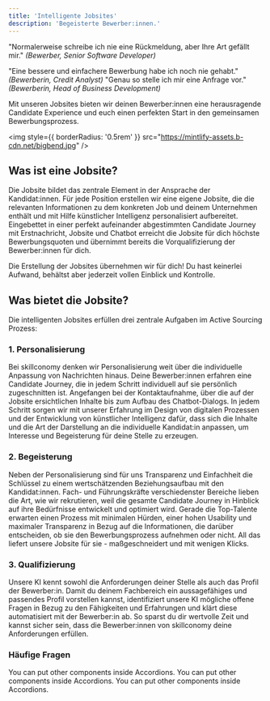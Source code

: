 ```yaml
---
title: 'Intelligente Jobsites'
description: 'Begeisterte Bewerber:innen.'
---
```


<Note>"Normalerweise schreibe ich nie eine Rückmeldung, aber Ihre Art gefällt mir." 
<i>(Bewerber, Senior Software Developer)</i></Note>

<Note>"Eine bessere und einfachere Bewerbung habe ich noch nie gehabt." 
<i>(Bewerberin, Credit Analyst)</i></Note>
<Note>"Genau so stelle ich mir eine Anfrage vor."<i> (Bewerberin, Head of Business Development)</i></Note>

Mit unseren Jobsites bieten wir deinen Bewerber:innen eine herausragende Candidate Experience und euch einen 
perfekten Start in den gemeinsamen Bewerbungsprozess. 

<img
  style={{ borderRadius: '0.5rem' }}
  src="https://mintlify-assets.b-cdn.net/bigbend.jpg"
/>

## Was ist eine Jobsite? ##

Die Jobsite bildet das zentrale Element in der Ansprache der Kandidat:innen. Für jede Position erstellen wir eine eigene Jobsite, 
die die relevanten Informationen zu dem konkreten Job und deinem Unternehmen enthält und mit Hilfe künstlicher Intelligenz personalisiert aufbereitet. 
Eingebettet in einer perfekt aufeinander abgestimmten Candidate Journey mit Erstnachricht, Jobsite und Chatbot erreicht die 
Jobsite für dich höchste Bewerbungsquoten und übernimmt bereits die Vorqualifizierung der Bewerber:innen für dich. 

<Check>Die Erstellung der Jobsites übernehmen wir für dich! Du hast keinerlei Aufwand, behältst aber jederzeit vollen Einblick und Kontrolle.</Check>

## Was bietet die Jobsite? ##

Die intelligenten Jobsites erfüllen drei zentrale Aufgaben im Active Sourcing Prozess: 

### 1. Personalisierung ###

Bei skillconomy denken wir Personalisierung weit über die individuelle Anpassung von Nachrichten hinaus. Deine Bewerber:innen 
erfahren eine Candidate Journey, die in jedem Schritt individuell auf sie persönlich zugeschnitten ist. Angefangen bei der 
Kontaktaufnahme, über die auf der Jobsite ersichtlichen Inhalte bis zum Aufbau des Chatbot-Dialogs. In jedem Schritt 
sorgen wir mit unserer Erfahrung im Design von digitalen Prozessen und der Entwicklung von künstlicher Intelligenz dafür, 
dass sich die Inhalte und die Art der Darstellung an die individuelle Kandidat:in anpassen, um Interesse und Begeisterung für 
deine Stelle zu erzeugen. 

### 2. Begeisterung ###

Neben der Personalisierung sind für uns Transparenz und Einfachheit die Schlüssel zu einem wertschätzenden Beziehungsaufbau mit 
den Kandidat:innen. Fach- und Führungskräfte verschiedenster Bereiche lieben die Art, wie wir rekrutieren, weil die gesamte 
Candidate Journey in Hinblick auf ihre Bedürfnisse entwickelt und optimiert wird. Gerade die Top-Talente erwarten einen 
Prozess mit minimalen Hürden, einer hohen Usability und maximaler Transparenz in Bezug auf die Informationen, die darüber 
entscheiden, ob sie den Bewerbungsprozess aufnehmen oder nicht. All das liefert unsere Jobsite für sie - maßgeschneidert und mit wenigen Klicks. 

### 3. Qualifizierung ###

Unsere KI kennt sowohl die Anforderungen deiner Stelle als auch das Profil der Bewerber:in. Damit du deinem Fachbereich ein 
aussagefähiges und passendes Profil vorstellen kannst, identifiziert unsere KI mögliche offene Fragen in Bezug zu den Fähigkeiten und 
Erfahrungen und klärt diese automatisiert mit der Bewerber:in ab. So sparst du dir wertvolle Zeit und kannst sicher sein, 
dass die Bewerber:innen von skillconomy deine Anforderungen erfüllen. 

### Häufige Fragen ###

<AccordionGroup>
  <Accordion title="Wie lange ist die Jobsite online?">
    You can put other components inside Accordions.

    
  </Accordion>

  <Accordion title="Wo ist der Unterschied zu einer Stellenanzeige?">
    You can put other components inside Accordions.

    
  </Accordion>

  <Accordion title="Kann ich die Jobsite auch anderweitig nutzen?">
    You can put other components inside Accordions.

    
  </Accordion>

 
  
</AccordionGroup>